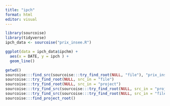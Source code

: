 ```yaml
---
title: "ipch"
format: html
editor: visual
---
```


```r
library(sourcoise)
library(tidyverse)
ipch_data <- sourcoise("prix_insee.R")

ggplot(data = ipch_data$ipchm) + 
  aes(x = DATE, y = ipch ) +
  geom_line()

```

```r
getwd()
sourcoise:::find_src(sourcoise:::try_find_root(NULL, "file"), "prix_insee", sourcoise:::find_project_root()) 
sourcoise:::try_find_root(NULL, src_in = "file")
sourcoise:::try_find_root(NULL, src_in = "project")
sourcoise:::try_find_src(sourcoise:::try_find_root(NULL, src_in = "project"), "prix_insee")
sourcoise:::try_find_src(sourcoise:::try_find_root(NULL, src_in = "file"), "prix_insee")
sourcoise:::find_project_root()
```
